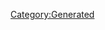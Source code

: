 {{Database/Music/MusicInfo
 |ID=115
 |Cov=116
 |Cd=1
 |Nam=110
 |Div=110
 |Ma=4
 |SerieId=5
 |SerieLogoId=10
 |WavId=116
 |VariationId=0
 |Dsc=110
 |Strt=10
 |ValkyrieBattle=1
 |ValkyrieIntro=1
 |ValkyrieIntroSky=1
 |DivaSolo=1
 |DivaMulti=1
 |Exp=4
}}
[[Category:Generated]]
